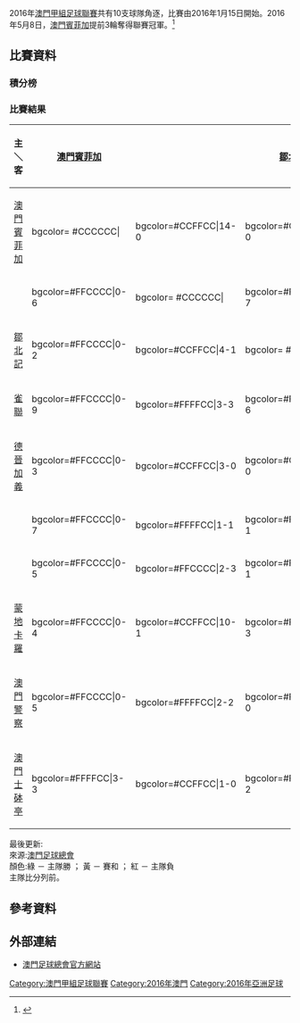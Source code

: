 {{expand|time=2016-05-12T00:56:26+00:00}}
{{Infobox football league season
|competition = [[澳門甲組足球聯賽|澳門甲組足球聯賽]]
|season = 2016
|winners = [[澳門賓菲加體育會|澳門賓菲加]] (第3個)
|relegated = [[葡人之家|葡人之家]]
[[雀聯足球會|雀聯]]
|matches = 90
|total goals = 396
|league topscorer = [[哥爾斯|利安奴]](24球)<ref>{{Cite web |url=http://macaufa.com/MatchInfo/2016/General_info/Top%20strikers.htm |title=2016 甲組聯賽神射手 |accessdate=2016-06-27 |archive-date=2016-06-25 |archive-url=https://web.archive.org/web/20160625081946/http://www.macaufa.com/MatchInfo/2016/General_info/Top%20strikers.htm |dead-url=no }}</ref>
|prevseason=[[2015年澳門甲組足球聯賽|2015]]
|nextseason=[[2017年澳門甲組足球聯賽|2017]]
}}

2016年[[澳門甲組足球聯賽|澳門甲組足球聯賽]]共有10支球隊角逐，比賽由2016年1月15日開始。2016年5月8日，[[澳門賓菲加體育會|澳門賓菲加]]提前3輪奪得聯賽冠軍。<ref>{{citenews |url=http://www.macaodaily.com/html/2016-05/09/content_1089386.htm |title=賓菲加提早三輪封王 |date=2016年5月9日 |accessdate=2016年5月12日 |publisher=[[澳門日報|澳門日報]] |deadurl=yes |archiveurl=https://web.archive.org/web/20161012051704/http://www.macaodaily.com/html/2016-05/09/content_1089386.htm |archivedate=2016年10月12日 }}</ref>

== 比賽資料 ==
=== 積分榜 ===

{{Fb cl header navbar}}

{{fb cl2 team|p=1|t=[[澳門賓菲加體育會|澳門賓菲加]]|w=17|d=1|l=0|gf=78|ga=4|bc=#ACE1AF|champion=y}}
{{Fb cl3 qr|competition=[[2017年亞洲足協盃|2017年亞洲足協盃]]}}
{{fb cl2 team|p=2|t=[[名門世家加義|德晉加義]]|w=13|d=2|l=3|gf=46|ga=12|}}
{{fb cl2 team|p=3|t=[[澳門士砵亭|澳門士砵亭]]|w=11|d=4|l=3|gf=50|ga=15|}}
{{fb cl2 team|p=4|t=[[蒙地卡羅體育會|蒙地卡羅]]|w=11|d=2|l=5|gf=79|ga=19|}}
{{fb cl2 team|p=5|t=[[鄒北記體育會|鄒北記]]|w=10|d=3|l=5|gf=42|ga=17|}}
{{fb cl2 team|p=6|t={{le|勵馳體育會|Lai Chi (football)|勵馳}}|w=5|d=4|l=9|gf=39|ga=46|}}
{{fb cl2 team|p=7|t=[[澳門警察足球隊|澳門警察]]|w=3|d=3|l=12|gf=17|ga=57|}}
{{fb cl2 team|p=8|t={{le|基聯體育會|Kei Lun|基聯}}|w=3|d=3|l=12|gf=16|ga=59|}}
{{fb cl2 team|p=9|t={{link-pt|葡人之家|Casa de Portugal em Macau|葡人之家}}|w=2|d=4|l=12|gf=19|ga=92|bc=#FFCCCC|}}
{{Fb cl3 qr|rows=2|relegation=y|competition=[[2017年澳門乙組足球聯賽|2017年澳門乙組足球聯賽]]}}
{{fb cl2 team|p=10|t=[[雀聯足球會|雀聯]]|w=0|d=4|l=14|gf=10|ga=75|bc=#FFCCCC|}}

{{fb cl footer|u=2016年6月14日|s=[http://www.macaufa.com/MatchInfo/2016/Macau_League/First/Marks.htm 澳門足球總會]|}}

=== 比賽結果 ===
{| class="wikitable" style="text-align: center; font-size: 100%; width:75%"
|-
!width=8% | 主＼客
|width=4%|[[澳門賓菲加體育會|澳門賓菲加]]
|width=4%|{{link-pt|葡人之家|Casa de Portugal em Macau|葡人之家}}
|width=4%|[[鄒北記體育會|鄒北記]]
|width=4%|[[雀聯足球會|雀聯]]
|width=4%|[[名門世家加義|德晉加義]]
|width=4%|{{le|基聯體育會|Kei Lun|基聯}}
|width=4%|{{le|勵馳體育會|Lai Chi (football)|勵馳}}
|width=4%|[[蒙地卡羅體育會|蒙地卡羅]]
|width=4%|[[澳門警察足球隊|澳門警察]]
|width=4%|[[澳門士砵亭|澳門士砵亭]]
|-
| align="right"|[[澳門賓菲加體育會|澳門賓菲加]]
|<!-- vs澳門賓菲加　 -->bgcolor= #CCCCCC|
|<!-- vs葡人之家　 -->bgcolor=#CCFFCC|14-0
|<!-- vs鄒北記　 -->bgcolor=#CCFFCC|2-0
|<!-- vs雀聯　 -->bgcolor=#CCFFCC|7-0
|<!-- vs德晉加義　 -->bgcolor=#CCFFCC|1-0
|<!-- vs基聯　 -->bgcolor=#CCFFCC|2-0
|<!-- vs勵馳　 -->bgcolor=#CCFFCC|4-0
|<!-- vs蒙地卡羅　 -->bgcolor=#CCFFCC|1-0
|<!-- vs澳門警察　 -->bgcolor=#CCFFCC|1-0
|<!-- vs澳門士砵亭　 -->bgcolor=#CCFFCC|2-1
|-
| align="right"|{{link-pt|葡人之家|Casa de Portugal em Macau|葡人之家}}
|<!-- vs澳門賓菲加　 -->bgcolor=#FFCCCC|0-6
|<!-- vs葡人之家　 -->bgcolor= #CCCCCC|
|<!-- vs鄒北記　 -->bgcolor=#FFCCCC|0-7
|<!-- vs雀聯　 -->bgcolor=#FFFFCC|2-2
|<!-- vs德晉加義　 -->bgcolor=#FFCCCC|0-4
|<!-- vs基聯　 -->bgcolor=#FFCCCC|1-2
|<!-- vs勵馳　 -->bgcolor=#FFCCCC|2-6
|<!-- vs蒙地卡羅　 -->bgcolor=#FFCCCC|0-16
|<!-- vs澳門警察　 -->bgcolor=#CCFFCC|3-1
|<!-- vs澳門士砵亭　 -->bgcolor=#FFCCCC|0-8
|-
| align="right"|[[鄒北記體育會|鄒北記]]
|<!-- vs澳門賓菲加　 -->bgcolor=#FFCCCC|0-2
|<!-- vs葡人之家　 -->bgcolor=#CCFFCC|4-1
|<!-- vs鄒北記　 -->bgcolor= #CCCCCC|
|<!-- vs雀聯　 -->bgcolor=#CCFFCC|8-0
|<!-- vs德晉加義　 -->bgcolor=#CCFFCC|1-0
|<!-- vs基聯　 -->bgcolor=#CCFFCC|5-0
|<!-- vs勵馳　 -->bgcolor=#FFFFCC|1-1
|<!-- vs蒙地卡羅　 -->bgcolor=#FFCCCC|0-5
|<!-- vs澳門警察　 -->bgcolor=#CCFFCC|3-1
|<!-- vs澳門士砵亭　 -->bgcolor=#FFCCCC|0-1
|-
| align="right"|[[雀聯足球會|雀聯]]
|<!-- vs澳門賓菲加　 -->bgcolor=#FFCCCC|0-9
|<!-- vs葡人之家　 -->bgcolor=#FFFFCC|3-3
|<!-- vs鄒北記　 -->bgcolor=#FFCCCC|0-6
|<!-- vs雀聯　 -->bgcolor= #CCCCCC|
|<!-- vs德晉加義　 -->bgcolor=#FFCCCC|1-4
|<!-- vs基聯　 -->bgcolor=#FFCCCC|0-1
|<!-- vs勵馳　 -->bgcolor=#FFCCCC|1-5
|<!-- vs蒙地卡羅　 -->bgcolor=#FFCCCC|1-7
|<!-- vs澳門警察　 -->bgcolor=#FFFFCC|0-0
|<!-- vs澳門士砵亭　 -->bgcolor=#FFCCCC|0-2
|-
| align="right"|[[名門世家加義|德晉加義]]
|<!-- vs澳門賓菲加　 -->bgcolor=#FFCCCC|0-3
|<!-- vs葡人之家　 -->bgcolor=#CCFFCC|3-0
|<!-- vs鄒北記　 -->bgcolor=#CCFFCC|1-0
|<!-- vs雀聯　 -->bgcolor=#FFFFCC|1-1
|<!-- vs德晉加義　 -->bgcolor= #CCCCCC|
|<!-- vs基聯　 -->bgcolor=#CCFFCC|4-1
|<!-- vs勵馳　 -->bgcolor=#CCFFCC|2-0
|<!-- vs蒙地卡羅　 -->bgcolor=#CCFFCC|2-1
|<!-- vs澳門警察　 -->bgcolor=#CCFFCC|4-0
|<!-- vs澳門士砵亭　 -->bgcolor=#FFFFCC|1-1
|-
| align="right"|{{le|基聯體育會|Kei Lun|基聯}}
|<!-- vs澳門賓菲加　 -->bgcolor=#FFCCCC|0-7
|<!-- vs葡人之家　 -->bgcolor=#FFFFCC|1-1
|<!-- vs鄒北記　 -->bgcolor=#FFCCCC|0-1
|<!-- vs雀聯　 -->bgcolor=#CCFFCC|3-1
|<!-- vs德晉加義　 -->bgcolor=#FFCCCC|0-5
|<!-- vs基聯　 -->bgcolor= #CCCCCC|
|<!-- vs勵馳　 -->bgcolor=#FFFFCC|5-5
|<!-- vs蒙地卡羅　 -->bgcolor=#FFCCCC|0-5
|<!-- vs澳門警察　 -->bgcolor=#FFCCCC|0-3
|<!-- vs澳門士砵亭　 -->bgcolor=#FFCCCC|1-3
|-
| align="right"|{{le|勵馳體育會|Lai Chi (football)|勵馳}}
|<!-- vs澳門賓菲加　 -->bgcolor=#FFCCCC|0-5
|<!-- vs葡人之家　 -->bgcolor=#FFCCCC|2-3
|<!-- vs鄒北記　 -->bgcolor=#FFFFCC|1-1
|<!-- vs雀聯　 -->bgcolor=#CCFFCC|4-0
|<!-- vs德晉加義　 -->bgcolor=#FFCCCC|0-2
|<!-- vs基聯　 -->bgcolor=#FFFFCC|1-1
|<!-- vs勵馳　 -->bgcolor= #CCCCCC|
|<!-- vs蒙地卡羅　 -->bgcolor=#FFCCCC|0-5
|<!-- vs澳門警察　 -->bgcolor=#CCFFCC|4-0
|<!-- vs澳門士砵亭　 -->bgcolor=#FFCCCC|1-4
|-
| align="right"|[[蒙地卡羅體育會|蒙地卡羅]]
|<!-- vs澳門賓菲加　 -->bgcolor=#FFCCCC|0-4
|<!-- vs葡人之家　 -->bgcolor=#CCFFCC|10-1
|<!-- vs鄒北記　 -->bgcolor=#FFCCCC|2-3
|<!-- vs雀聯　 -->bgcolor=#CCFFCC|4-0
|<!-- vs德晉加義　 -->bgcolor=#FFCCCC|1-3
|<!-- vs基聯　 -->bgcolor=#CCFFCC|5-0
|<!-- vs勵馳　 -->bgcolor=#CCFFCC|4-3
|<!-- vs蒙地卡羅　 -->bgcolor= #CCCCCC|
|<!-- vs澳門警察　 -->bgcolor=#CCFFCC|8-0
|<!-- vs澳門士砵亭　 -->bgcolor=#FFFFCC|1-1
|-
| align="right"|[[澳門警察足球隊|澳門警察]]
|<!-- vs澳門賓菲加　 -->bgcolor=#FFCCCC|0-5
|<!-- vs葡人之家　 -->bgcolor=#FFFFCC|2-2
|<!-- vs鄒北記　 -->bgcolor=#FFFFCC|0-0
|<!-- vs雀聯　 -->bgcolor=#CCFFCC|3-0
|<!-- vs德晉加義　 -->bgcolor=#FFCCCC|1-9
|<!-- vs基聯　 -->bgcolor=#CCFFCC|3-1
|<!-- vs勵馳　 -->bgcolor=#FFCCCC|2-4
|<!-- vs蒙地卡羅　 -->bgcolor=#FFCCCC|0-5
|<!-- vs澳門警察　 -->bgcolor= #CCCCCC|
|<!-- vs澳門士砵亭　 -->bgcolor=#FFCCCC|1-6
|-
| align="right"|[[澳門士砵亭|澳門士砵亭]]
|<!-- vs澳門賓菲加　 -->bgcolor=#FFFFCC|3-3
|<!-- vs葡人之家　 -->bgcolor=#CCFFCC|1-0
|<!-- vs鄒北記　 -->bgcolor=#FFCCCC|0-2
|<!-- vs雀聯　 -->bgcolor=#CCFFCC|6-0
|<!-- vs德晉加義　 -->bgcolor=#FFCCCC|0-1
|<!-- vs基聯　 -->bgcolor=#CCFFCC|7-0
|<!-- vs勵馳　 -->bgcolor=#CCFFCC|4-2
|<!-- vs蒙地卡羅　 -->bgcolor=#FFFFCC|0-0
|<!-- vs澳門警察　 -->bgcolor=#CCFFCC|2-0
|<!-- vs澳門士砵亭　 -->bgcolor= #CCCCCC|
|}
最後更新:<br>
來源:[http://www.macaufa.com/MatchInfo/2016/General_info/match-result.htm 澳門足球總會]{{Wayback|url=http://www.macaufa.com/MatchInfo/2016/General_info/match-result.htm |date=20160603173104 }}<br>
顏色:綠 － 主隊勝 ； 黃 － 賽和 ； 紅 － 主隊負<br>
主隊比分列前。
<!-- 主勝： bgcolor= #CCFFCC |1–0 -->
<!-- 賽和： bgcolor= #FFFFCC |0–0 -->
<!-- 主負： bgcolor= #FFCCCC |0–1 -->

== 參考資料 ==
{{reflist|2}}

== 外部連結 ==
*[http://www.macaufa.com/ 澳門足球總會官方網站]{{Wayback|url=http://www.macaufa.com/ |date=20100914163521 }} {{zh-hant icon}}

{{fb start}} 
{{澳門甲組足球聯賽}} 
{{fb end}}
{{fb start}} 
{{2016年澳門甲組足球聯賽}}
{{fb end}}

[[Category:澳門甲組足球聯賽|Category:澳門甲組足球聯賽]]
[[Category:2016年澳門|Category:2016年澳門]]
[[Category:2016年亞洲足球|Category:2016年亞洲足球]]